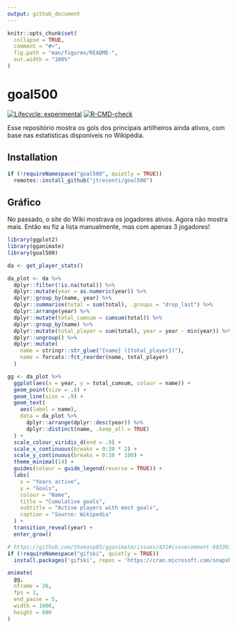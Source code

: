 ```yaml
---
output: github_document
---
```


<!-- README.md is generated from README.Rmd. Please edit that file -->

```r
knitr::opts_chunk$set(
  collapse = TRUE,
  comment = "#>",
  fig.path = "man/figures/README-",
  out.width = "100%"
)
```


# goal500

<!-- badges: start -->
[![Lifecycle: experimental](https://img.shields.io/badge/lifecycle-experimental-orange.svg)](https://lifecycle.r-lib.org/articles/stages.html#experimental)
[![R-CMD-check](https://github.com/jtrecenti/goal500/workflows/R-CMD-check/badge.svg)](https://github.com/jtrecenti/goal500/actions)
<!-- badges: end -->

Esse repositório mostra os gols dos principais artilheiros ainda ativos, com base nas estatísticas disponíveis no Wikipédia.

## Installation

```r
if (!requireNamespace("goal500", quietly = TRUE))
  remotes::install_github("jtrecenti/goal500")
```

## Gráfico

No passado, o site do Wiki mostrava os jogadores ativos. Agora não mostra mais. Então eu fiz a lista manualmente, mas com apenas 3 jogadores!

```r
library(ggplot2)
library(gganimate)
library(goal500)

da <- get_player_stats()

da_plot <- da %>% 
  dplyr::filter(!is.na(total)) %>% 
  dplyr::mutate(year = as.numeric(year)) %>% 
  dplyr::group_by(name, year) %>% 
  dplyr::summarise(total = sum(total), .groups = "drop_last") %>% 
  dplyr::arrange(year) %>% 
  dplyr::mutate(total_cumsum = cumsum(total)) %>% 
  dplyr::group_by(name) %>% 
  dplyr::mutate(total_player = sum(total), year = year - min(year)) %>% 
  dplyr::ungroup() %>% 
  dplyr::mutate(
    name = stringr::str_glue("{name} ({total_player})"),
    name = forcats::fct_reorder(name, total_player)
  )

gg <- da_plot %>% 
  ggplot(aes(x = year, y = total_cumsum, colour = name)) +
  geom_point(size = .8) +
  geom_line(size = .9) +
  geom_text(
    aes(label = name),
    data = da_plot %>% 
      dplyr::arrange(dplyr::desc(year)) %>% 
      dplyr::distinct(name, .keep_all = TRUE)
  ) +
  scale_colour_viridis_d(end = .9) +
  scale_x_continuous(breaks = 0:20 * 2) +
  scale_y_continuous(breaks = 0:10 * 100) +
  theme_minimal(14) +
  guides(colour = guide_legend(reverse = TRUE)) +
  labs(
    x = "Years active", 
    y = "Goals",
    colour = "Name",
    title = "Cumulative goals",
    subtitle = "Active players with most goals",
    caption = "Source: Wikipedia"
  ) +
  transition_reveal(year) +
  enter_grow()

# https://github.com/thomasp85/gganimate/issues/431#issuecomment-803363466
if (!requireNamespace("gifski", quietly = TRUE))
  install.packages('gifski', repos = 'https://cran.microsoft.com/snapshot/2021-02-28')

animate(
  gg, 
  nframe = 26,
  fps = 2,
  end_pause = 5,
  width = 1000, 
  height = 600
)
```


